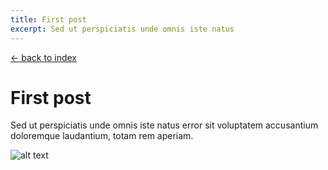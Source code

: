 ```yaml
---
title: First post
excerpt: Sed ut perspiciatis unde omnis iste natus
---
```


[← back to index](/blog)

# First post

Sed ut perspiciatis unde omnis iste natus error sit voluptatem accusantium doloremque laudantium, totam rem aperiam.

![alt text](/test.png "Title")
